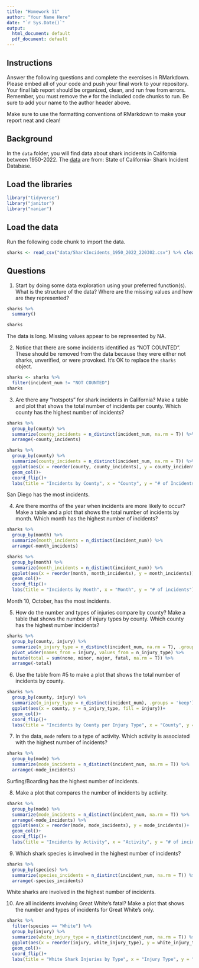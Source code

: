 ```yaml
---
title: "Homework 11"
author: "Your Name Here"
date: "`r Sys.Date()`"
output:
  html_document: default
  pdf_document: default
---
```


## Instructions
Answer the following questions and complete the exercises in RMarkdown. Please embed all of your code and push your final work to your repository. Your final lab report should be organized, clean, and run free from errors. Remember, you must remove the `#` for the included code chunks to run. Be sure to add your name to the author header above.  

Make sure to use the formatting conventions of RMarkdown to make your report neat and clean!    

## Background
In the `data` folder, you will find data about shark incidents in California between 1950-2022. The [data](https://catalog.data.gov/dataset/shark-incident-database-california-56167) are from: State of California- Shark Incident Database.   

## Load the libraries
```r
library("tidyverse")
library("janitor")
library("naniar")
```

## Load the data
Run the following code chunk to import the data.
```r
sharks <- read_csv("data/SharkIncidents_1950_2022_220302.csv") %>% clean_names()
```

## Questions
1. Start by doing some data exploration using your preferred function(s). What is the structure of the data? Where are the missing values and how are they represented?

```r
sharks %>% 
  summary()
```
```r
sharks
```
The data is long. Missing values appear to be represented by NA.


2. Notice that there are some incidents identified as "NOT COUNTED". These should be removed from the data because they were either not sharks, unverified, or were provoked. It's OK to replace the `sharks` object.

```r
sharks <- sharks %>% 
  filter(incident_num != "NOT COUNTED")
sharks
```


3. Are there any "hotspots" for shark incidents in California? Make a table and plot that shows the total number of incidents per county. Which county has the highest number of incidents?

```r
sharks %>% 
  group_by(county) %>% 
  summarize(county_incidents = n_distinct(incident_num, na.rm = T)) %>% 
  arrange(-county_incidents)
```
```r
sharks %>% 
  group_by(county) %>% 
  summarize(county_incidents = n_distinct(incident_num, na.rm = T)) %>% 
  ggplot(aes(x = reorder(county, county_incidents), y = county_incidents))+
  geom_col()+
  coord_flip()+
  labs(title = "Incidents by County", x = "County", y = "# of Incidents")
```
San Diego has the most incidents.


4. Are there months of the year when incidents are more likely to occur? Make a table and a plot that shows the total number of incidents by month. Which month has the highest number of incidents?

```r
sharks %>% 
  group_by(month) %>% 
  summarize(month_incidents = n_distinct(incident_num)) %>% 
  arrange(-month_incidents)
```


```r
sharks %>% 
  group_by(month) %>% 
  summarize(month_incidents = n_distinct(incident_num)) %>% 
  ggplot(aes(x = reorder(month, month_incidents), y = month_incidents))+
  geom_col()+
  coord_flip()+
  labs(title = "Incidents by Month", x = "Month", y = "# of incidents")
```
Month 10, October, has the most incidents.


5. How do the number and types of injuries compare by county? Make a table that shows the number of injury types by county. Which county has the highest number incidents?

```r
sharks %>% 
  group_by(county, injury) %>% 
  summarize(n_injury_type = n_distinct(incident_num, na.rm = T), .groups = 'keep') %>% 
  pivot_wider(names_from = injury, values_from = n_injury_type) %>% 
  mutate(total = sum(none, minor, major, fatal, na.rm = T)) %>% 
  arrange(-total)
```

6. Use the table from #5 to make a plot that shows the total number of incidents by county.

```r
sharks %>% 
  group_by(county, injury) %>% 
  summarize(n_injury_type = n_distinct(incident_num), .groups = 'keep') %>%  
  ggplot(aes(x = county, y = n_injury_type, fill = injury))+
  geom_col()+
  coord_flip()+
  labs(title = "Incidents by County per Injury Type", x = "County", y = "# of Incidents")
```

7. In the data, `mode` refers to a type of activity. Which activity is associated with the highest number of incidents?

```r
sharks %>% 
  group_by(mode) %>% 
  summarize(mode_incidents = n_distinct(incident_num, na.rm = T)) %>% 
  arrange(-mode_incidents)
```
Surfing/Boarding has the highest number of incidents.

8. Make a plot that compares the number of incidents by activity.

```r
sharks %>% 
  group_by(mode) %>% 
  summarize(mode_incidents = n_distinct(incident_num, na.rm = T)) %>% 
  arrange(-mode_incidents) %>% 
  ggplot(aes(x = reorder(mode, mode_incidents), y = mode_incidents))+
  geom_col()+
  coord_flip()+
  labs(title = "Incidents by Activity", x = "Activity", y = "# of incidents")
```

9. Which shark species is involved in the highest number of incidents?

```r
sharks %>% 
  group_by(species) %>% 
  summarize(species_incidents = n_distinct(incident_num, na.rm = T)) %>% 
  arrange(-species_incidents)
```
White sharks are involved in the highest number of incidents.

10. Are all incidents involving Great White's fatal? Make a plot that shows the number and types of incidents for Great White's only.

```r
sharks %>% 
  filter(species == "White") %>% 
  group_by(injury) %>% 
  summarize(white_injury_type = n_distinct(incident_num, na.rm = T)) %>% 
  ggplot(aes(x = reorder(injury, white_injury_type), y = white_injury_type))+
  geom_col()+
  coord_flip()+
  labs(title = "White Shark Injuries by Type", x = "Injury Type", y = "# of Injuries")
```

